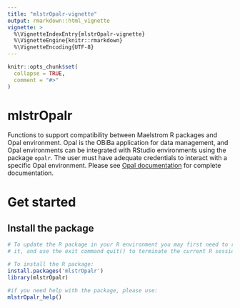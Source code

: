 ---
title: "mlstrOpalr-vignette"
output: rmarkdown::html_vignette
vignette: >
  %\VignetteIndexEntry{mlstrOpalr-vignette}
  %\VignetteEngine{knitr::rmarkdown}
  %\VignetteEncoding{UTF-8}
---

```{r, include = FALSE}
knitr::opts_chunk$set(
  collapse = TRUE,
  comment = "#>"
)
```

# mlstrOpalr

Functions to support compatibility between Maelstrom R packages and Opal 
environment. Opal is the OBiBa application for data management, and Opal 
environments can be integrated with RStudio environments using the package 
`opalr`. The user must have adequate credentials to interact with a specific 
Opal environment. 
Please see [Opal documentation](https://opaldoc.obiba.org/) for complete 
documentation.

# Get started

## Install the package

```{r, eval=FALSE}
# To update the R package in your R environment you may first need to remove 
# it, and use the exit command quit() to terminate the current R session.

# To install the R package:
install.packages('mlstrOpalr')
library(mlstrOpalr) 

#if you need help with the package, please use:
mlstrOpalr_help()

```
